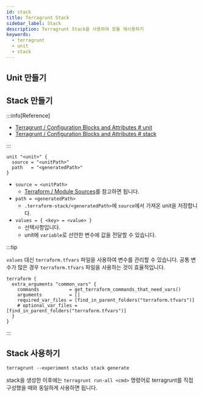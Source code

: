 ```yaml
---
id: stack
title: Terragrunt Stack
sidebar_label: Stack
description: Terragrunt Stack을 사용하여 모듈 재사용하기
keywords:
  - terragrunt
  - unit
  - stack
---
```


## Unit 만들기

## Stack 만들기

:::info[Reference]

- [Terragrunt / Configuration Blocks and Attributes # unit](https://terragrunt.gruntwork.io/docs/reference/config-blocks-and-attributes/#unit)
- [Terragrunt / Configuration Blocks and Attributes # stack](https://terragrunt.gruntwork.io/docs/reference/config-blocks-and-attributes/#stack)

:::

```hcl title="terragrunt.stack.hcl"
unit "<unit>" {
  source = "<unitPath>"
  path   = "<generatedPath>"
}
```

- `source = <unitPath>`
  - [Terraform / Module Sources](https://developer.hashicorp.com/terraform/language/modules/sources)를 참고하면 됩니다.
- `path = <generatedPath>`
  - `.terraform-stack/<generatedPath>`에 `source`에서 가져온 unit을 저장합니다.
- `values = { <key> = <value> }`
  - 선택사항입니다.
  - unit에 `variable`로 선언한 변수에 값을 전달할 수 있습니다.

:::tip

`values` 대신 `terraform.tfvars` 파일을 사용하여 변수를 관리할 수 있습니다. 공통 변수가 많은 경우 `terraform.tfvars` 파일을 사용하는 것이 효율적입니다.

```hcl title="base.hcl"
terraform {
  extra_arguments "common_vars" {
    commands           = get_terraform_commands_that_need_vars()
    arguments          = []
    required_var_files = [find_in_parent_folders("terraform.tfvars")]
    # optional_var_files = [find_in_parent_folders("terraform.tfvars")]
  }
}
```

:::

## Stack 사용하기

```shell
terragrunt --experiment stacks stack generate
```

stack을 생성한 이후에는 `terragrunt run-all <cmd>` 명령어로 terragrunt를 직접 구성했을 때와 동일하게 사용하면 됩니다.
